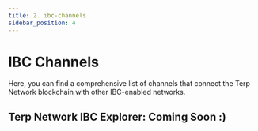 ---
title: 2. ibc-channels
sidebar_position: 4
---
# IBC Channels
Here, you can find a comprehensive list of channels that connect the Terp Network blockchain with other IBC-enabled networks.

## Terp Network IBC Explorer: Coming Soon :)

<!-- <Container>
<Tabs>
<TabItem value="testnet" label="testnet: 90u-4">

| **Source Channel** | **Destination** | **Destination Chain ID**     | **Destination Channel** |
| :----------------- |:----------------|------------------------------|-------------------------|
|   channel-1   |   -     | -      |    -   |
|   channel-2   |   -     | -      |    -   |

</TabItem>
<TabItem value="mainnet" label="mainnet: morocco-1">

| **Source Channel** | **Destination** | **Destination Chain ID**     | **Destination Channel** |
| :----------------- |:----------------|------------------------------|-------------------------|
|   channel-1   |   -     | -      |    -   |
|   channel-2   |   -     | -      |    -   |
</TabItem>
</Tabs>
</Container> -->

<!-- You can also find the list of IBC channels in our github [test-net](https://github.com/terpnetwork/test-net) & [main-net](https://github.com/terpnetwork/mainnet) repo. -->